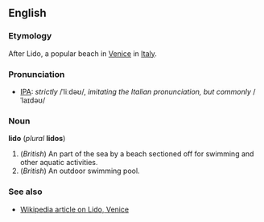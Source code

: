 ==English==
===Etymology===
After Lido, a popular beach in [[Venice]] in [[Italy]].

===Pronunciation===
*[[w:IPA|IPA]]: ''strictly'' /ˈliːdəʊ/, ''imitating the Italian pronunciation, but commonly'' /ˈlaɪdəʊ/

===Noun===
'''lido''' (''plural'' '''lidos''')

#(''British'') An part of the sea by a beach sectioned off for swimming and other aquatic activities.
#(''British'') An outdoor swimming pool.

===See also===
*[[w:Lido|Wikipedia article on Lido, Venice]]